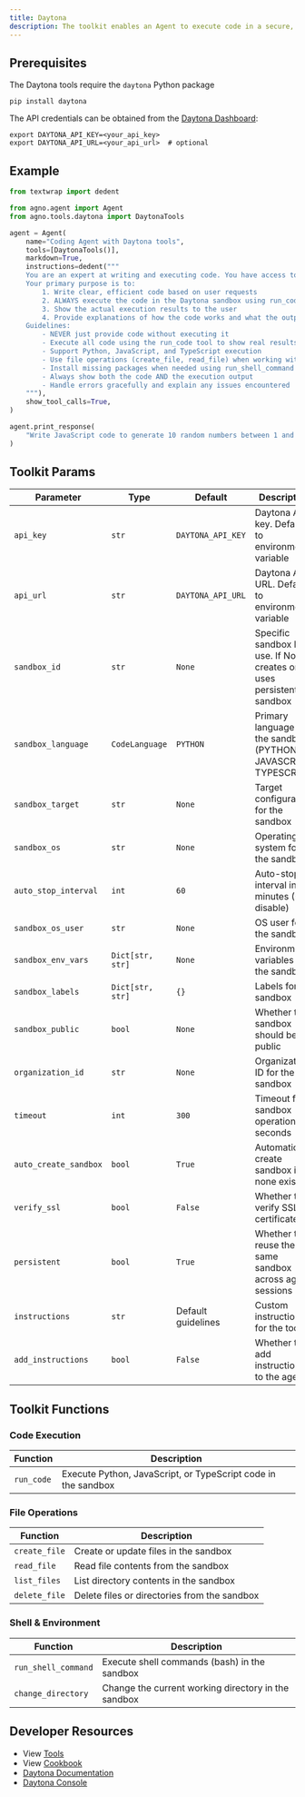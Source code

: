 ```yaml
---
title: Daytona
description: The toolkit enables an Agent to execute code in a secure, remote Daytona sandbox environment.
---
```


## Prerequisites

The Daytona tools require the `daytona` Python package

```shell
pip install daytona
```

The API credentials can be obtained from the [Daytona Dashboard](https://app.daytona.io/dashboard/keys):

```shell
export DAYTONA_API_KEY=<your_api_key>
export DAYTONA_API_URL=<your_api_url>  # optional
```

## Example

```python cookbook/tools/daytona_tools.py
from textwrap import dedent

from agno.agent import Agent
from agno.tools.daytona import DaytonaTools

agent = Agent(
    name="Coding Agent with Daytona tools",
    tools=[DaytonaTools()],
    markdown=True,
    instructions=dedent("""
    You are an expert at writing and executing code. You have access to a remote, secure Daytona sandbox.
    Your primary purpose is to:
        1. Write clear, efficient code based on user requests
        2. ALWAYS execute the code in the Daytona sandbox using run_code
        3. Show the actual execution results to the user
        4. Provide explanations of how the code works and what the output means
    Guidelines:
        - NEVER just provide code without executing it
        - Execute all code using the run_code tool to show real results
        - Support Python, JavaScript, and TypeScript execution
        - Use file operations (create_file, read_file) when working with scripts
        - Install missing packages when needed using run_shell_command
        - Always show both the code AND the execution output
        - Handle errors gracefully and explain any issues encountered
    """),
    show_tool_calls=True,
)

agent.print_response(
    "Write JavaScript code to generate 10 random numbers between 1 and 100, sort them in ascending order, and print each number"
)
```

## Toolkit Params

| Parameter              | Type                    | Default            | Description                                                                                |
| ---------------------- | ----------------------- | ------------------ | ------------------------------------------------------------------------------------------ |
| `api_key`              | `str`                   | `DAYTONA_API_KEY`  | Daytona API key. Defaults to environment variable                                          |
| `api_url`              | `str`                   | `DAYTONA_API_URL`  | Daytona API URL. Defaults to environment variable                                          |
| `sandbox_id`           | `str`                   | `None`             | Specific sandbox ID to use. If None, creates or uses persistent sandbox                    |
| `sandbox_language`     | `CodeLanguage`          | `PYTHON`           | Primary language for the sandbox (PYTHON, JAVASCRIPT, TYPESCRIPT)                         |
| `sandbox_target`       | `str`                   | `None`             | Target configuration for the sandbox                                                       |
| `sandbox_os`           | `str`                   | `None`             | Operating system for the sandbox                                                           |
| `auto_stop_interval`   | `int`                   | `60`               | Auto-stop interval in minutes (0 to disable)                                               |
| `sandbox_os_user`      | `str`                   | `None`             | OS user for the sandbox                                                                     |
| `sandbox_env_vars`     | `Dict[str, str]`        | `None`             | Environment variables for the sandbox                                                       |
| `sandbox_labels`       | `Dict[str, str]`        | `{}`               | Labels for the sandbox                                                                      |
| `sandbox_public`       | `bool`                  | `None`             | Whether the sandbox should be public                                                       |
| `organization_id`      | `str`                   | `None`             | Organization ID for the sandbox                                                             |
| `timeout`              | `int`                   | `300`              | Timeout for sandbox operations in seconds                                                   |
| `auto_create_sandbox`  | `bool`                  | `True`             | Automatically create sandbox if none exists                                                 |
| `verify_ssl`           | `bool`                  | `False`            | Whether to verify SSL certificates                                                          |
| `persistent`           | `bool`                  | `True`             | Whether to reuse the same sandbox across agent sessions                                     |
| `instructions`         | `str`                   | Default guidelines | Custom instructions for the toolkit                                                         |
| `add_instructions`     | `bool`                  | `False`            | Whether to add instructions to the agent                                                    |

## Toolkit Functions

### Code Execution

| Function             | Description                                                                           |
| -------------------- | ------------------------------------------------------------------------------------- |
| `run_code`           | Execute Python, JavaScript, or TypeScript code in the sandbox                         |

### File Operations

| Function             | Description                                                                           |
| -------------------- | ------------------------------------------------------------------------------------- |
| `create_file`        | Create or update files in the sandbox                                                 |
| `read_file`          | Read file contents from the sandbox                                                   |
| `list_files`         | List directory contents in the sandbox                                                |
| `delete_file`        | Delete files or directories from the sandbox                                          |

### Shell & Environment

| Function             | Description                                                                           |
| -------------------- | ------------------------------------------------------------------------------------- |
| `run_shell_command`  | Execute shell commands (bash) in the sandbox                                          |
| `change_directory`   | Change the current working directory in the sandbox                                   |

## Developer Resources

- View [Tools](https://github.com/agno-agi/agno/blob/main/libs/agno/agno/tools/daytona.py)
- View [Cookbook](https://github.com/agno-agi/agno/blob/main/cookbook/tools/daytona_tools.py)
- [Daytona Documentation](https://daytona.io/docs)
- [Daytona Console](https://app.daytona.io/dashboard/keys)
